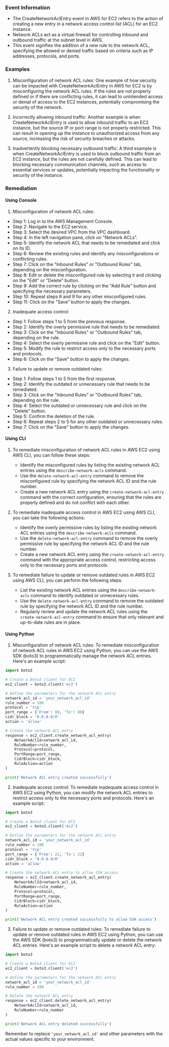 
### Event Information

- The CreateNetworkAclEntry event in AWS for EC2 refers to the action of creating a new entry in a network access control list (ACL) for an EC2 instance.
- Network ACLs act as a virtual firewall for controlling inbound and outbound traffic at the subnet level in AWS.
- This event signifies the addition of a new rule to the network ACL, specifying the allowed or denied traffic based on criteria such as IP addresses, protocols, and ports.


### Examples

1. Misconfiguration of network ACL rules: One example of how security can be impacted with CreateNetworkAclEntry in AWS for EC2 is by misconfiguring the network ACL rules. If the rules are not properly defined or if there are conflicting rules, it can lead to unintended access or denial of access to the EC2 instances, potentially compromising the security of the network.

2. Incorrectly allowing inbound traffic: Another example is when CreateNetworkAclEntry is used to allow inbound traffic to an EC2 instance, but the source IP or port range is not properly restricted. This can result in opening up the instance to unauthorized access from any source, increasing the risk of security breaches or attacks.

3. Inadvertently blocking necessary outbound traffic: A third example is when CreateNetworkAclEntry is used to block outbound traffic from an EC2 instance, but the rules are not carefully defined. This can lead to blocking necessary communication channels, such as access to essential services or updates, potentially impacting the functionality or security of the instance.

### Remediation

#### Using Console

1. Misconfiguration of network ACL rules:
- Step 1: Log in to the AWS Management Console.
- Step 2: Navigate to the EC2 service.
- Step 3: Select the desired VPC from the VPC dashboard.
- Step 4: In the left navigation pane, click on "Network ACLs".
- Step 5: Identify the network ACL that needs to be remediated and click on its ID.
- Step 6: Review the existing rules and identify any misconfigurations or conflicting rules.
- Step 7: Click on the "Inbound Rules" or "Outbound Rules" tab, depending on the misconfiguration.
- Step 8: Edit or delete the misconfigured rule by selecting it and clicking on the "Edit" or "Delete" button.
- Step 9: Add the correct rule by clicking on the "Add Rule" button and specifying the necessary parameters.
- Step 10: Repeat steps 8 and 9 for any other misconfigured rules.
- Step 11: Click on the "Save" button to apply the changes.

2. Inadequate access control:
- Step 1: Follow steps 1 to 5 from the previous response.
- Step 2: Identify the overly permissive rule that needs to be remediated.
- Step 3: Click on the "Inbound Rules" or "Outbound Rules" tab, depending on the rule.
- Step 4: Select the overly permissive rule and click on the "Edit" button.
- Step 5: Modify the rule to restrict access only to the necessary ports and protocols.
- Step 6: Click on the "Save" button to apply the changes.

3. Failure to update or remove outdated rules:
- Step 1: Follow steps 1 to 5 from the first response.
- Step 2: Identify the outdated or unnecessary rule that needs to be remediated.
- Step 3: Click on the "Inbound Rules" or "Outbound Rules" tab, depending on the rule.
- Step 4: Select the outdated or unnecessary rule and click on the "Delete" button.
- Step 5: Confirm the deletion of the rule.
- Step 6: Repeat steps 2 to 5 for any other outdated or unnecessary rules.
- Step 7: Click on the "Save" button to apply the changes.

#### Using CLI

1. To remediate misconfiguration of network ACL rules in AWS EC2 using AWS CLI, you can follow these steps:
   - Identify the misconfigured rules by listing the existing network ACL entries using the `describe-network-acls` command.
   - Use the `delete-network-acl-entry` command to remove the misconfigured rule by specifying the network ACL ID and the rule number.
   - Create a new network ACL entry using the `create-network-acl-entry` command with the correct configuration, ensuring that the rules are properly defined and do not conflict with each other.

2. To remediate inadequate access control in AWS EC2 using AWS CLI, you can take the following actions:
   - Identify the overly permissive rules by listing the existing network ACL entries using the `describe-network-acls` command.
   - Use the `delete-network-acl-entry` command to remove the overly permissive rule by specifying the network ACL ID and the rule number.
   - Create a new network ACL entry using the `create-network-acl-entry` command with the appropriate access control, restricting access only to the necessary ports and protocols.

3. To remediate failure to update or remove outdated rules in AWS EC2 using AWS CLI, you can perform the following steps:
   - List the existing network ACL entries using the `describe-network-acls` command to identify outdated or unnecessary rules.
   - Use the `delete-network-acl-entry` command to remove the outdated rule by specifying the network ACL ID and the rule number.
   - Regularly review and update the network ACL rules using the `create-network-acl-entry` command to ensure that only relevant and up-to-date rules are in place.

#### Using Python

1. Misconfiguration of network ACL rules:
To remediate misconfiguration of network ACL rules in AWS EC2 using Python, you can use the AWS SDK (boto3) to programmatically manage the network ACL entries. Here's an example script:

```python
import boto3

# Create a Boto3 client for EC2
ec2_client = boto3.client('ec2')

# Define the parameters for the network ACL entry
network_acl_id = 'your_network_acl_id'
rule_number = 100
protocol = 'tcp'
port_range = {'From': 80, 'To': 80}
cidr_block = '0.0.0.0/0'
action = 'allow'

# Create the network ACL entry
response = ec2_client.create_network_acl_entry(
    NetworkAclId=network_acl_id,
    RuleNumber=rule_number,
    Protocol=protocol,
    PortRange=port_range,
    CidrBlock=cidr_block,
    RuleAction=action
)

print('Network ACL entry created successfully')
```

2. Inadequate access control:
To remediate inadequate access control in AWS EC2 using Python, you can modify the network ACL entries to restrict access only to the necessary ports and protocols. Here's an example script:

```python
import boto3

# Create a Boto3 client for EC2
ec2_client = boto3.client('ec2')

# Define the parameters for the network ACL entry
network_acl_id = 'your_network_acl_id'
rule_number = 100
protocol = 'tcp'
port_range = {'From': 22, 'To': 22}
cidr_block = '0.0.0.0/0'
action = 'allow'

# Create the network ACL entry to allow SSH access
response = ec2_client.create_network_acl_entry(
    NetworkAclId=network_acl_id,
    RuleNumber=rule_number,
    Protocol=protocol,
    PortRange=port_range,
    CidrBlock=cidr_block,
    RuleAction=action
)

print('Network ACL entry created successfully to allow SSH access')
```

3. Failure to update or remove outdated rules:
To remediate failure to update or remove outdated rules in AWS EC2 using Python, you can use the AWS SDK (boto3) to programmatically update or delete the network ACL entries. Here's an example script to delete a network ACL entry:

```python
import boto3

# Create a Boto3 client for EC2
ec2_client = boto3.client('ec2')

# Define the parameters for the network ACL entry
network_acl_id = 'your_network_acl_id'
rule_number = 100

# Delete the network ACL entry
response = ec2_client.delete_network_acl_entry(
    NetworkAclId=network_acl_id,
    RuleNumber=rule_number
)

print('Network ACL entry deleted successfully')
```

Remember to replace `'your_network_acl_id'` and other parameters with the actual values specific to your environment.

